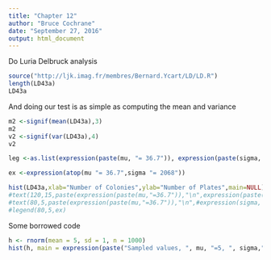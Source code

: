 ```yaml
---
title: "Chapter 12"
author: "Bruce Cochrane"
date: "September 27, 2016"
output: html_document
---
```


Do Luria Delbruck analysis

```r
source("http://ljk.imag.fr/membres/Bernard.Ycart/LD/LD.R")
length(LD43a)
LD43a
```
And doing our test is as simple as computing the mean and variance
```r
m2 <-signif(mean(LD43a),3)
m2
v2 <-signif(var(LD43a),4)
v2
```

```r
leg <-as.list(expression(paste(mu, "= 36.7")), expression(paste(sigma, " = 2068")))
```

```r
ex <-expression(atop(mu "= 36.7",sigma "= 2068"))
```

```r
hist(LD43a,xlab="Number of Colonies",ylab="Number of Plates",main=NULL)
#text(120,15,paste(expression(paste(mu,"=36.7")),"\n",expression(paste(sigma," = 2067"))sep=""),bty="n")
#text(80,5,paste(expression(paste(mu,"=36.7")),"\n",#expression(sigma, " = 2068"),sep=""))
#legend(80,5,ex)
```

Some borrowed code

```r
h <- rnorm(mean = 5, sd = 1, n = 1000)
hist(h, main = expression(paste("Sampled values, ", mu, "=5, ", sigma,"=1")))
```

